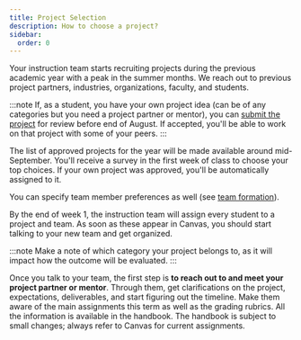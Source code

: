 ```yaml
---
title: Project Selection
description: How to choose a project?
sidebar:
  order: 0
---
```


Your instruction team starts recruiting projects during the previous academic year with a peak in the summer months. We reach out to previous project partners, industries, organizations, faculty, and students.

:::note
If, as a student, you have your own project idea (can be of any categories but you need a project partner or mentor), you can [submit the project](https://eecs.engineering.oregonstate.edu/capstone/submission/pages/) for review before end of August. If accepted, you'll be able to work on that project with some of your peers.
:::

The list of approved projects for the year will be made available around mid-September. You'll receive a survey in the first week of class to choose your top choices. If your own project was approved, you'll be automatically assigned to it. 

You can specify team member preferences as well (see [team formation](/project-selection/teams/)).

By the end of week 1, the instruction team will assign every student to a project and team. As soon as these appear in Canvas, you should start talking to your new team and get organized.

:::note
Make a note of which category your project belongs to, as it will impact how the outcome will be evaluated.
:::

Once you talk to your team, the first step is **to reach out to and meet your project partner or mentor**. Through them, get clarifications on the project, expectations, deliverables, and start figuring out the timeline. Make them aware of the main assignments this term as well as the grading rubrics. All the information is available in the handbook. The handbook is subject to small changes; always refer to Canvas for current assignments.

